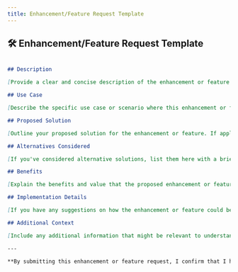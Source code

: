 ```yaml
---
title: Enhancement/Feature Request Template
---
```


## 🛠️ Enhancement/Feature Request Template

```markdown

## Description

[Provide a clear and concise description of the enhancement or feature you are proposing.]

## Use Case

[Describe the specific use case or scenario where this enhancement or feature would be beneficial.]

## Proposed Solution

[Outline your proposed solution for the enhancement or feature. If applicable, include code snippets, diagrams, or any other details that help convey your idea.]

## Alternatives Considered

[If you've considered alternative solutions, list them here with a brief explanation of why you chose the proposed solution over the alternatives.]

## Benefits

[Explain the benefits and value that the proposed enhancement or feature would bring to users or the project.]

## Implementation Details

[If you have any suggestions on how the enhancement or feature could be implemented, provide high-level implementation details. If you are unsure, you can leave this section blank.]

## Additional Context

[Include any additional information that might be relevant to understanding or discussing the proposed enhancement or feature.]

---

**By submitting this enhancement or feature request, I confirm that I have read and understood the project's guidelines, and I believe this is not a duplicate of an existing request.**

```